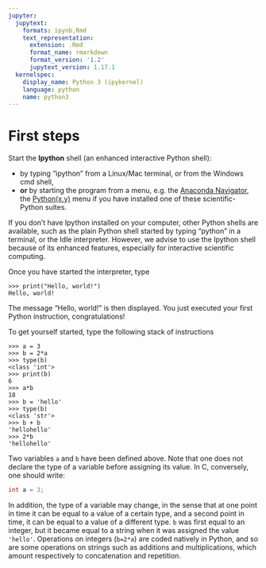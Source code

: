 ```yaml
---
jupyter:
  jupytext:
    formats: ipynb,Rmd
    text_representation:
      extension: .Rmd
      format_name: rmarkdown
      format_version: '1.2'
      jupytext_version: 1.17.1
  kernelspec:
    display_name: Python 3 (ipykernel)
    language: python
    name: python3
---
```


# First steps

Start the **Ipython** shell (an enhanced interactive Python shell):

- by typing "ipython" from a Linux/Mac terminal, or from the Windows cmd shell,
- **or** by starting the program from a menu, e.g. the [Anaconda Navigator],
  the [Python(x,y)] menu if you have installed one of these
  scientific-Python suites.

:::{tip}
If you don't have Ipython installed on your computer, other Python
shells are available, such as the plain Python shell started by
typing "python" in a terminal, or the Idle interpreter. However, we
advise to use the Ipython shell because of its enhanced features,
especially for interactive scientific computing.
:::

Once you have started the interpreter, type

```
>>> print("Hello, world!")
Hello, world!
```

:::{tip}
The message "Hello, world!" is then displayed. You just executed your
first Python instruction, congratulations!
:::

To get yourself started, type the following stack of instructions

```
>>> a = 3
>>> b = 2*a
>>> type(b)
<class 'int'>
>>> print(b)
6
>>> a*b
18
>>> b = 'hello'
>>> type(b)
<class 'str'>
>>> b + b
'hellohello'
>>> 2*b
'hellohello'
```

:::{tip}
Two variables `a` and `b` have been defined above. Note that one does
not declare the type of a variable before assigning its value. In C,
conversely, one should write:

```c
int a = 3;
```

In addition, the type of a variable may change, in the sense that at
one point in time it can be equal to a value of a certain type, and a
second point in time, it can be equal to a value of a different
type. `b` was first equal to an integer, but it became equal to a
string when it was assigned the value `'hello'`. Operations on
integers (`b=2*a`) are coded natively in Python, and so are some
operations on strings such as additions and multiplications, which
amount respectively to concatenation and repetition.
:::

[anaconda navigator]: https://anaconda.org/anaconda/anaconda-navigator
[python(x,y)]: https://python-xy.github.io/